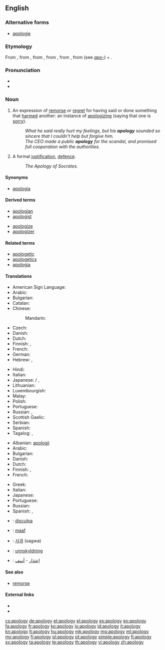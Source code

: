 ==English==

{{wikipedia}}

===Alternative forms===
* [[apologie]] {{qualifier|archaic}}

===Etymology===
From {{etyl|fr}} {{term|apologie|lang=fr}}, from {{etyl|LL.}} {{term|apologia}}, from {{etyl|grc}} {{term|ἀπολογία|tr=apologia|sc=polytonic||a speech in defence}}, from {{term|ἀπολογοῦμαι|sc=polytonic|tr=apologoumai||I speak in one's defense}}, from {{term|ἀπόλογος|sc=polytonic|tr=apologos||an account, story}}, from {{term|ἀπό|sc=polytonic|tr=apo||from, off}} (see ''[[apo-]]'') + {{term|λόγος|tr=logos|sc=polytonic||speech}}.

===Pronunciation===
* {{IPA|/əˈpɒl.ə.dʒɪ/}}
* {{audio|en-us-apology.ogg|Audio (US)}}

===Noun===
{{en-noun|apologies}}

# An expression of [[remorse]] or [[regret]] for having said or done something that [[harm]]ed another: an instance of [[apologize|apologizing]] (saying that one is [[sorry]]).
#: ''What he said really hurt my feelings, but his '''apology''' sounded so sincere that I couldn't help but forgive him.''
#: ''The CEO made a public '''apology''' for the scandal, and promised full cooperation with the authorities.''
# A formal [[justification]], [[defence]].
#: ''The Apology of Socrates.''

====Synonyms====
* {{sense|formal justification}} [[apologia]]

====Derived terms====
{{der-top|}}
* [[apologian]]
* [[apologist]]
{{der-mid}}
* [[apologize]]
* [[apologizer]]
{{der-bottom}}

====Related terms====
{{rel-top|}}
* [[apologetic]]
* [[apologetics]]
* [[apologia]]
{{rel-mid}}
{{rel-bottom}}

====Translations====
{{trans-top|an expression of regret}}
* American Sign Language: {{tø|ase|A@Chest-PalmBack CirclesVert}}
* Arabic: {{t-|ar|اعتذار|m|tr=i3tidhaar|sc=Arab}}
* Bulgarian: {{t+|bg|извинение|n|tr=izvinénie|sc=Cyrl}}
* Catalan: {{t-|ca|disculpa|f}}
* Chinese:
*: Mandarin: {{t|zh|抱歉|tr=bàoqiàn|sc=Hani}}
* Czech: {{t+|cs|omluva|f}}
* Danish: {{t-|da|undskyldning|c}}
* Dutch: {{t+|nl|verontschuldiging|f}}
* Finnish: {{t-|fi|anteeksipyyntö}}, {{t-|fi|pahoittelu}}
* French: {{t+|fr|excuse|f}}
* German: {{t+|de|Entschuldigung|f}}
* Hebrew: {{t-|he|התנצלות|f|tr=hitnatzlút}}, {{t+|he|סליחה|f|tr=slikhá}}
{{trans-mid}}
* Hindi: {{t-|hi|क्षमा|m|tr=kṣamā|sc=Deva}}
* Italian: {{t+|it|apologia|f}}
* Japanese: {{t-|ja|詫び|tr=わび, wabi}} / {{t-|ja|侘び|tr=わび, wabi}}, {{t+|ja|謝罪|tr=しゃざい, shazai}}
* Lithuanian: {{t-|lt|atsiprasau|xs=Lithuanian}}
* Luxembourgish: {{t-|lb|Entschëllegung|f}}
* Malay: {{t-|ms|permintaan maaf}}
* Polish: {{t-|pl|przeprosiny|p}}
* Portuguese: {{t+|pt|desculpa|f}}
* Russian: {{t+|ru|извинение|n|tr=izvinénije|sc=Cyrl}}, {{t+|ru|прощение|n|tr=proščénije|sc=Cyrl}}
* Scottish Gaelic: {{t-|gd|leisgeul|m|xs=Scottish Gaelic}}
* Serbian: {{t|sr|извињење|n|tr=izvinjenje|sc=Cyrl}}
* Spanish: {{t+|es|disculpa|f}}
* Tagalog: {{t-|tl|patawad|xs=Tagalog}}, {{t+|tl|paumanhin|xs=Tagalog}}
{{trans-bottom}}

{{trans-top|formal justification, defence}}
* Albanian: [[:sq:apologji|apologji]]
* Arabic: {{t-|ar|دفاع}}
* Bulgarian: {{t+|bg|оправдание}}
* Danish: {{t-|da|forsvar|n}}
* Dutch: {{t+|nl|verweer|n}}
* Finnish: {{t-|fi|puolustus}}, {{t-|fi|puolustuskirjoitus}}
* French: {{t+|fr|apologie|f}}
{{trans-mid}}
* Greek: {{t+|el|απολογία|f|tr=apología}}
* Italian: {{t+|it|apologia|f}}
* Japanese: {{t+|ja|弁明|tr=べんめい, benmei}}
* Portuguese: {{t+|pt|apologia|f}}
* Russian: {{t+|ru|извинение}}
* Spanish: {{t+|es|disculpa|f}}, {{t+|es|excusa|f}}
{{trans-bottom}}

{{checktrans-top}}
* {{ttbc|ca}}: [[disculpa]] {{f}}
* {{ttbc|id}}: [[maaf]]
* {{ttbc|ko}}: [[사과]] (sagwa)
{{trans-mid}}
* {{ttbc|no}}: [[unnskyldning]]
* {{ttbc|ar}}: [[إعتذار]] - [[أسف]]
{{trans-bottom}}

====See also====
* [[remorse]]

====External links====
* {{R:Webster 1913}}
* {{R:Century 1911}}

[[cs:apology]]
[[de:apology]]
[[et:apology]]
[[el:apology]]
[[es:apology]]
[[eo:apology]]
[[fa:apology]]
[[fr:apology]]
[[ko:apology]]
[[io:apology]]
[[id:apology]]
[[it:apology]]
[[kn:apology]]
[[lt:apology]]
[[hu:apology]]
[[mk:apology]]
[[mg:apology]]
[[ml:apology]]
[[my:apology]]
[[fj:apology]]
[[pl:apology]]
[[pt:apology]]
[[simple:apology]]
[[fi:apology]]
[[sv:apology]]
[[ta:apology]]
[[te:apology]]
[[th:apology]]
[[vi:apology]]
[[zh:apology]]
